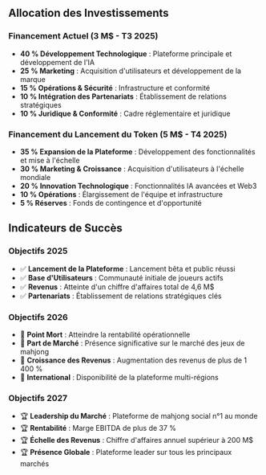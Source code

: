 ## Allocation des Investissements

### Financement Actuel (3 M$ - T3 2025)
- **40 % Développement Technologique** : Plateforme principale et développement de l'IA
- **25 % Marketing** : Acquisition d'utilisateurs et développement de la marque
- **15 % Opérations & Sécurité** : Infrastructure et conformité
- **10 % Intégration des Partenariats** : Établissement de relations stratégiques
- **10 % Juridique & Conformité** : Cadre réglementaire et juridique

### Financement du Lancement du Token (5 M$ - T4 2025)
- **35 % Expansion de la Plateforme** : Développement des fonctionnalités et mise à l'échelle
- **30 % Marketing & Croissance** : Acquisition d'utilisateurs à l'échelle mondiale
- **20 % Innovation Technologique** : Fonctionnalités IA avancées et Web3
- **10 % Opérations** : Élargissement de l'équipe et infrastructure
- **5 % Réserves** : Fonds de contingence et d'opportunité

## Indicateurs de Succès

### Objectifs 2025
- ✅ **Lancement de la Plateforme** : Lancement bêta et public réussi
- ✅ **Base d'Utilisateurs** : Communauté initiale de joueurs actifs
- ✅ **Revenus** : Atteinte d'un chiffre d'affaires total de 4,6 M$
- ✅ **Partenariats** : Établissement de relations stratégiques clés

### Objectifs 2026
- 🎯 **Point Mort** : Atteindre la rentabilité opérationnelle
- 🎯 **Part de Marché** : Présence significative sur le marché des jeux de mahjong
- 🎯 **Croissance des Revenus** : Augmentation des revenus de plus de 1 400 %
- 🎯 **International** : Disponibilité de la plateforme multi-régions

### Objectifs 2027
- 🏆 **Leadership du Marché** : Plateforme de mahjong social n°1 au monde
- 🏆 **Rentabilité** : Marge EBITDA de plus de 37 %
- 🏆 **Échelle des Revenus** : Chiffre d'affaires annuel supérieur à 200 M$
- 🏆 **Présence Globale** : Plateforme leader sur tous les principaux marchés
